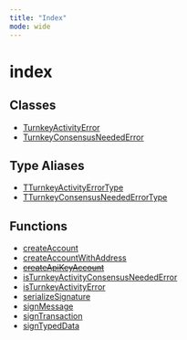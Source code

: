 ```yaml
---
title: "Index"
mode: wide
---
```

  
# index

## Classes

- [TurnkeyActivityError](TurnkeyActivityError/readme)
- [TurnkeyConsensusNeededError](TurnkeyConsensusNeededError/readme)

## Type Aliases

- [TTurnkeyActivityErrorType](TTurnkeyActivityErrorType/readme)
- [TTurnkeyConsensusNeededErrorType](TTurnkeyConsensusNeededErrorType/readme)

## Functions

- [createAccount](createAccount/readme)
- [createAccountWithAddress](createAccountWithAddress/readme)
- [~~createApiKeyAccount~~](createApiKeyAccount/readme)
- [isTurnkeyActivityConsensusNeededError](isTurnkeyActivityConsensusNeededError/readme)
- [isTurnkeyActivityError](isTurnkeyActivityError/readme)
- [serializeSignature](serializeSignature/readme)
- [signMessage](signMessage/readme)
- [signTransaction](signTransaction/readme)
- [signTypedData](signTypedData/readme)
